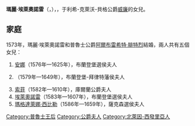 {{noteTA
|1=于利希
}}
{{Multiple issues|
{{Expand language|1=en|time=2021-02-01T09:00:39+00:00}}
{{Unreferenced|time=2021-02-01T09:00:39+00:00}}
}}
{{Infobox noble
| name        = 克萊沃的瑪麗·埃萊奧諾雷
| title       = 普魯士公爵夫人
| image       = Marie Eleonore von Jülich-Kleve-Berg (1550-1608), Herzogin von Preußen c.1600.jpg
| birth_date  = {{birth_date|1550|6|16|df=yes}}
| birth_place = [[克莱沃_(德国)|克萊沃]]
| death_date  = {{death date and age|1608|6|1|1550|6|16|df=yes}}
| death_place = [[柯尼斯堡|柯尼斯堡]]
| noble family= [[拉馬克家族|拉馬克家族]]
| father      = [[威廉_(于利希-克萊沃-貝格)|于利希-克萊沃-貝格公爵威廉]]
| mother      = [[奧地利的瑪麗亞_(1531-1581)|奧地利的瑪麗亞]]
}}

'''瑪麗·埃萊奧諾雷'''（{{lang-de|Marie Eleonore}}，{{bd|1550年|6月16日|1608年|6月1日}}），{{le|普魯士公爵夫人|List of royal consorts of Prussia}}，于利希-克萊沃-貝格公爵[[威廉_(于利希-克萊沃-貝格)|威廉]]的女兒。

== 家庭 ==
1573年，瑪麗·埃萊奧諾雷和普魯士公爵[[阿爾布雷希特·腓特烈|阿爾布雷希特·腓特烈]]結婚，兩人共有五個女兒：
# [[普魯士的安娜_(1576-1625)|安娜]]（1576年—1625年），布蘭登堡選侯夫人
# {{le|普魯士的瑪麗 (1579-1649)|Marie of Prussia, Margravine of Brandenburg-Bayreuth|瑪麗}}（1579年—1649年），布蘭登堡-拜律特藩侯夫人
# [[普魯士的索菲_(1582-1610)|索菲]]（1582年—1610年），庫爾蘭公爵夫人
# [[普魯士的埃萊奧諾雷|埃萊奧諾雷]]（1583年—1607年），布蘭登堡選侯夫人
# [[普魯士的瑪格達萊娜·西比勒|瑪格達萊娜·西比勒]]（1586年—1659年），薩克森選侯夫人

[[Category:普魯士王后|Category:普魯士王后]]
[[Category:公爵夫人|Category:公爵夫人]]
[[Category:北萊因-西發里亞人|Category:北萊因-西發里亞人]]